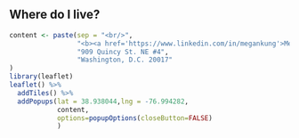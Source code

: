 
## Where do I live?

```{r, echo=FALSE}
content <- paste(sep = "<br/>",
                 "<b><a href='https://www.linkedin.com/in/megankung'>Megan's</a> place</b>",
                 "909 Quincy St. NE #4",
                 "Washington, D.C. 20017"
)
library(leaflet)
leaflet() %>% 
  addTiles() %>%
  addPopups(lat = 38.938044,lng = -76.994282,
            content,
            options=popupOptions(closeButton=FALSE)
            )
  

```
